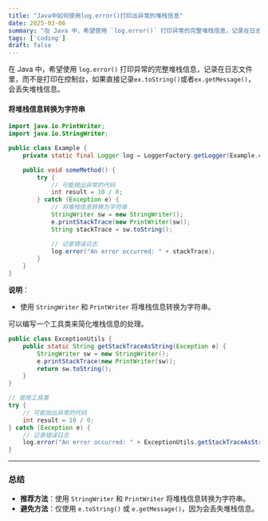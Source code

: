 ```yaml
---
title: "Java中如何使用log.error()打印出异常的堆栈信息"
date: 2025-03-06
summary: "在 Java 中，希望使用 `log.error()` 打印异常的完整堆栈信息，记录在日志文件里，而不是打印在控制台，如果直接记录`ex.toString()`或者`ex.getMessage()`，会丢失堆栈信息。"
tags: ['coding']
draft: false
---
```


在 Java 中，希望使用 `log.error()` 打印异常的完整堆栈信息，记录在日志文件里，而不是打印在控制台，如果直接记录`ex.toString()`或者`ex.getMessage()`，会丢失堆栈信息。

#### 将堆栈信息转换为字符串
```java
import java.io.PrintWriter;
import java.io.StringWriter;

public class Example {
    private static final Logger log = LoggerFactory.getLogger(Example.class);

    public void someMethod() {
        try {
            // 可能抛出异常的代码
            int result = 10 / 0;
        } catch (Exception e) {
            // 将堆栈信息转换为字符串
            StringWriter sw = new StringWriter();
            e.printStackTrace(new PrintWriter(sw));
            String stackTrace = sw.toString();

            // 记录错误日志
            log.error("An error occurred: " + stackTrace);
        }
    }
}
```

**说明**：
- 使用 `StringWriter` 和 `PrintWriter` 将堆栈信息转换为字符串。

可以编写一个工具类来简化堆栈信息的处理。

```java
public class ExceptionUtils {
    public static String getStackTraceAsString(Exception e) {
        StringWriter sw = new StringWriter();
        e.printStackTrace(new PrintWriter(sw));
        return sw.toString();
    }
}

// 使用工具类
try {
    // 可能抛出异常的代码
    int result = 10 / 0;
} catch (Exception e) {
    // 记录错误日志
    log.error("An error occurred: " + ExceptionUtils.getStackTraceAsString(e));
}
```

---

### 总结

- **推荐方法**：使用 `StringWriter` 和 `PrintWriter` 将堆栈信息转换为字符串。
- **避免方法**：仅使用 `e.toString()` 或 `e.getMessage()`，因为会丢失堆栈信息。